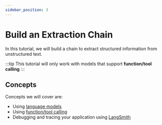 ```yaml
---
sidebar_position: 3
---
```


# Build an Extraction Chain

In this tutorial, we will build a chain to extract structured information from unstructured text.

:::tip
This tutorial will only work with models that support **function/tool calling**
:::

## Concepts

Concepts we will cover are:

- Using [language models](/v0.2/docs/concepts/#chat-models)
- Using [function/tool calling](/v0.2/docs/concepts/#function-tool-calling)
- Debugging and tracing your application using [LangSmith](/v0.2/docs/concepts/#langsmith)
